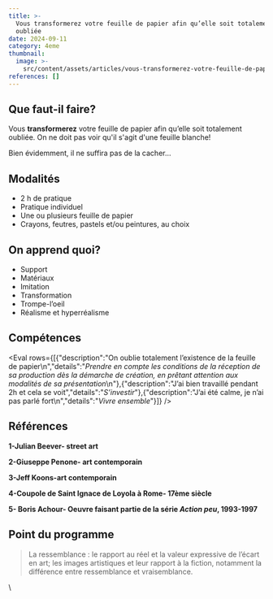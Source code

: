 ```yaml
---
title: >-
  Vous transformerez votre feuille de papier afin qu’elle soit totalement
  oubliée
date: 2024-09-11
category: 4eme
thumbnail:
  image: >-
    src/content/assets/articles/vous-transformerez-votre-feuille-de-papier-afin-qu-elle-soit-totalement-oubliee/thumbnail/image.gif
references: []
---
```

## Que faut-il faire?

Vous **transformerez** votre feuille de papier afin qu’elle soit totalement oubliée. On ne doit pas voir qu'il s'agit d'une feuille blanche!

Bien évidemment, il ne suffira pas de la cacher...

## **Modalités**

* 2 h de pratique
* Pratique individuel
* Une ou plusieurs feuille de papier
* Crayons, feutres, pastels et/ou peintures, au choix

## **On apprend quoi?**

* Support
* Matériaux
* Imitation
* Transformation
* Trompe-l’oeil
* Réalisme et hyperréalisme

## Compétences

<Eval rows={[{"description":"On oublie totalement l’existence de la feuille de papier\n","details":"*Prendre en compte les conditions de la réception de sa production dès la démarche de création, en prêtant attention aux modalités de sa présentation*\n"},{"description":"J’ai bien travaillé pendant 2h et cela se voit","details":"*S’investir*"},{"description":"J’ai été calme, je n’ai pas parlé fort\n","details":"*Vivre ensemble*"}]} />

## **Références**

**1-Julian Beever- street art**

**2-Giuseppe Penone- art contemporain**

**3-Jeff Koons-art contemporain**

**4-Coupole de Saint Ignace de Loyola à Rome- 17ème siècle**

**5- Boris Achour- Oeuvre faisant partie de la série *Action peu*, 1993-1997**

## **Point du programme**

> La ressemblance : le rapport au réel et la valeur expressive de l’écart en art; les images artistiques et leur rapport à la fiction, notamment la différence entre ressemblance et vraisemblance.

\\
